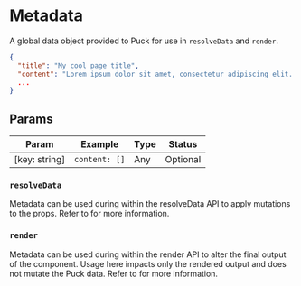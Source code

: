 # Metadata

A global data object provided to Puck for use in `resolveData` and `render`.

```json copy
{
  "title": "My cool page title",
  "content": "Lorem ipsum dolor sit amet, consectetur adipiscing elit...",
  ...
}
```

## Params

| Param         | Example       | Type | Status   |
| ------------- | ------------- | ---- | -------- |
| [key: string] | `content: []` | Any  | Optional |

### `resolveData`

Metadata can be used during within the resolveData API to apply mutations to the props. Refer to [](/docs/api-reference/configuration/component-config#paramsmetadata) for more information.

### `render`

Metadata can be used during within the render API to alter the final output of the component. Usage here impacts only the rendered output and does not mutate the Puck data. Refer to [](/docs/api-reference/configuration/component-config#puckmetadata) for more information.
